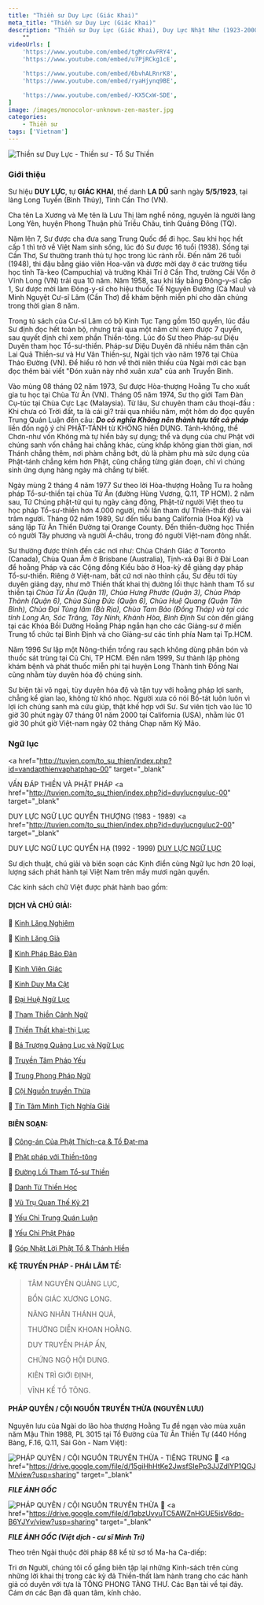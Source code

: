 ```yaml
---
title: "Thiền sư Duy Lực (Giác Khai)"
meta_title: "Thiền sư Duy Lực (Giác Khai)"
description: "Thiền sư Duy Lực (Giác Khai), Duy Lực Nhật Như (1923-2000), Thích Duy Lực, đệ tử của Hoà thượng Thích Hoằng Tu, hệ phái Cổ Sơn - Thọ Xương"excerpt: |
    ""
videoUrls: [
    'https://www.youtube.com/embed/tgMrcAvFRY4',
    'https://www.youtube.com/embed/u7PjRCkg1cE',

    'https://www.youtube.com/embed/6bvhALRnrK8',
    'https://www.youtube.com/embed/ryaHjynq9BE',

    'https://www.youtube.com/embed/-KX5CxW-SDE',
]
image: /images/monocolor-unknown-zen-master.jpg
categories:
    - Thiền sư
tags: ['Vietnam']
---
```


<img
  decoding="async"
  src="https://www.daophatngaynay.com/vn/files/images/2011/quy2/image002_354770893.jpg"
  alt="Thiền sư Duy Lực - Thiền sư - Tổ Sư Thiền"
/>

### Giới thiệu

Sư hiệu **DUY LỰC**, tự **GIÁC KHAI**, thế danh **LA DŨ** sanh ngày **5/5/1923**, tại làng Long Tuyền (Bình Thủy), Tỉnh Cần Thơ (VN).

Cha tên La Xương và Mẹ tên là Lưu Thị làm nghề nông, nguyên là người làng Long Yên, huyện Phong Thuận phủ Triều Châu, tỉnh Quảng Đông (TQ).

Năm lên 7, Sư được cha đưa sang Trung Quốc để đi học. Sau khi học hết cấp 1 thì trở về Việt Nam sinh sống, lúc đó Sư được 16 tuổi (1938).
Sống tại Cần Thơ, Sư thường tranh thủ tự học trong lúc rảnh rỗi.
Đến năm 26 tuổi (1948), thi đậu bằng giáo viên Hoa-văn và được mời dạy ở các trường tiểu học tỉnh Tà-keo (Campuchia) và trường Khải Trí ở Cần Thơ, trường Cái Vồn ở Vĩnh Long (VN) trải qua 10 năm.
Năm 1958, sau khi lấy bằng Đông-y-sĩ cấp 1, Sư được mời làm Đông-y-sĩ cho hiệu thuốc Tế Nguyên Đường (Cà Mau) và Minh Nguyệt Cư-sĩ Lâm (Cần Thơ) để khám bệnh miễn phí cho dân chúng trong thời gian 8 năm.

Trong tủ sách của Cư-sĩ Lâm có bộ Kinh Tục Tạng gồm 150 quyển, lúc đầu Sư định đọc hết toàn bộ, nhưng trải qua một năm chỉ xem được 7 quyển, sau quyết định chỉ xem phần Thiền-tông.
Lúc đó Sư theo Pháp-sư Diệu Duyên tham học Tổ-sư-thiền. Pháp-sư Diệu Duyên đã nhiều năm thân cận Lai Quả Thiền-sư và Hư Vân Thiền-sư, Ngài tịch vào năm 1976 tại Chùa Thảo Đường (VN).
Để hiểu rõ hơn về thời niên thiếu của Ngài mời các bạn đọc thêm bài viết "Đón xuân này nhớ xuân xưa" của anh Truyền Bình.

Vào mùng 08 tháng 02 năm 1973, Sư được Hòa-thượng Hoằng Tu cho xuất gia tu học tại Chùa Từ Ân (VN). Tháng 05 năm 1974, Sư thọ giới Tam Đàn Cụ-túc tại Chùa Cực Lạc (Malaysia).
Từ lâu, Sư chuyên tham câu thoại-đầu : Khi chưa có Trời đất, ta là cái gì? trải qua nhiều năm, một hôm do đọc quyển Trung Quán Luận đến câu: **_Do có nghĩa Không nên thành tựu tất cả pháp_** liền đốn ngộ ý chỉ PHẬT-TÁNH từ KHÔNG hiển DỤNG.
Tánh-không, thể Chơn-như vốn Không mà tự hiển bày sự dụng; thể và dụng của chư Phật với chúng sanh vốn chẳng hai chẳng khác, cùng khắp không gian thời gian, nơi Thánh chẳng thêm, nơi phàm chẳng bớt, dù là phàm phu mà sức dụng của Phật-tánh chẳng kém hơn Phật, cũng chẳng từng gián đoạn, chỉ vì chúng sinh ứng dụng hàng ngày mà chẳng tự biết.

Ngày mùng 2 tháng 4 năm 1977 Sư theo lời Hòa-thượng Hoằng Tu ra hoằng pháp Tổ-sư-thiền tại chùa Từ Ân (đường Hùng Vương, Q.11, TP HCM).
2 năm sau, Tứ Chúng phật-tử qui tụ ngày càng đông, Phật-tử người Việt theo tu học pháp Tổ-sư-thiền hơn 4.000 người, mỗi lần tham dự Thiền-thất đều vài trăm người.
Tháng 02 năm 1989, Sư đến tiểu bang California (Hoa Kỳ) và sáng lập Từ Ân Thiền Đường tại Orange County.
Đến thiền-đường học Thiền có người Tây phương và người Á-châu, trong đó người Việt-nam đông nhất.

Sư thường được thỉnh đến các nơi như: Chùa Chánh Giác ở Toronto (Canada), Chùa Quan Âm ở Brisbane (Australia), Tịnh-xá Đại Bi ở Đài Loan để hoằng Pháp và các Cộng đồng Kiều bào ở Hoa-kỳ để giảng dạy pháp Tổ-sư-thiền.
Riêng ở Việt-nam, bất cứ nơi nào thỉnh cầu, Sư đều tới tùy duyên giảng dạy, như mở Thiền thất khai thị đường lối thực hành tham Tổ sư thiền tại _Chùa Từ Ân (Quận 11), Chùa Hưng Phước (Quận 3), Chùa Pháp Thành (Quận 6), Chùa Sùng Đức (Quận 6), Chùa Huệ Quang (Quận Tân Bình), Chùa Đại Tùng lâm (Bà Rịa), Chùa Tam Bảo (Đồng Tháp) và tại các tỉnh Long An, Sóc Trăng, Tây Ninh, Khánh Hòa, Bình Định_
Sư còn đến giảng tại các Khóa Bồi Dưỡng Hoằng Pháp ngắn hạn cho các Giảng-sư ở miền Trung tổ chức tại Bình Định và cho Giảng-sư các tỉnh phía Nam tại Tp.HCM.

Năm 1996 Sư lập một Nông-thiền trồng rau sạch không dùng phân bón và thuốc sát trùng tại Củ Chi, TP HCM.
Đến năm 1999, Sư thành lập phòng khám bệnh và phát thuốc miễn phí tại huyện Long Thành tỉnh Đồng Nai cũng nhằm tùy duyên hóa độ chúng sinh.

Sư biện tài vô ngại, tùy duyên hóa độ và tận tụy với hoằng pháp lợi sanh, chẳng kể gian lao, không từ khó nhọc.
Người xưa có nói Bồ-tát luôn luôn vì lợi ích chúng sanh mà cứu giúp, thật khế hợp với Sư.
Sư viên tịch vào lúc 10 giờ 30 phút ngày 07 tháng 01 năm 2000 tại California (USA), nhằm lúc 01 giờ 30 phút giờ Việt-nam ngày 02 tháng Chạp năm Kỷ Mão.

### Ngữ lục

<a
  href="http://tuvien.com/to_su_thien/index.php?id=vandapthienvaphatphap-00"
  target="_blank"
>
  VẤN ĐÁP THIỀN VÀ PHẬT PHÁP
</a>
<a
  href="http://tuvien.com/to_su_thien/index.php?id=duylucnguluc-00"
  target="_blank"
>
  DUY LỰC NGỮ LỤC QUYỂN THƯỢNG (1983 - 1989)
</a>
<a
  href="http://tuvien.com/to_su_thien/index.php?id=duylucnguluc2-00"
  target="_blank"
>
  DUY LỰC NGỮ LỤC QUYỂN HẠ (1992 - 1999)
</a>
<a href="/faqs/weili-speech-records" target="_blank">
  DUY LỰC NGỮ LỤC
</a>

Sư dịch thuật, chú giải và biên soạn các Kinh điển cùng Ngữ lục hơn 20 loại, lượng sách phát hành tại Việt Nam trên mấy mươi ngàn quyển.

Các kinh sách chữ Việt được phát hành bao gồm:

#### DỊCH VÀ CHÚ GIẢI:

📖 <a href="http://tosuthien.info/kinh_sach_storage/kinh%20lang%20nghiem.pdf" target="_blank">Kinh Lăng Nghiêm</a>

📖 <a href="http://tosuthien.info/kinh_sach_storage/kinh%20lang%20gia.pdf" target="_blank">Kinh Lăng Già</a>

📖 <a href="http://tosuthien.info/kinh_sach_storage/kinh%20phap%20bao%20dan.pdf" target="_blank">Kinh Pháp Bảo Đàn</a>

📖 <a href="http://tosuthien.info/kinh_sach_storage/kinh%20vien%20giac.pdf" target="_blank">Kinh Viên Giác</a>

📖 <a href="http://tosuthien.info/kinh_sach_storage/kinh%20duy%20ma%20cat.pdf" target="_blank">Kinh Duy Ma Cật</a>

📖 <a href="http://tosuthien.info/kinh_sach_storage/dai%20hue%20ngu%20luc.pdf" target="_blank">Đại Huệ Ngữ Lục</a>

📖 <a href="http://tosuthien.info/kinh_sach_storage/tham%20thien%20canh%20ngu.pdf" target="_blank">Tham Thiền Cảnh Ngữ</a>

📖 <a href="http://tosuthien.info/kinh_sach_storage/thien%20that%20khai%20thi%20luc.pdf" target="_blank">Thiền Thất khai-thị Lục</a>

📖 <a href="http://tosuthien.info/kinh_sach_storage/ba%20truong%20ngu%20luc.pdf" target="_blank">Bá Trượng Quảng Lục và Ngữ Lục</a>

📖 <a href="https://www.niemphat.vn/downloads/thien-tong/hoc-thien/truyen-tam-phap-yeu-ht-duy-luc-dich.pdf" target="_blank">Truyền Tâm Pháp Yếu</a>

📖 <a href="http://tosuthien.info/kinh_sach_storage/trung%20phong%20phap%20ngu.pdf" target="_blank">Trung Phong Pháp Ngữ</a>

📖 <a href="http://tosuthien.info/kinh_sach_storage/coi%20nguon%20truyen%20thua.pdf" target="_blank">Cội Nguồn truyền Thừa</a>

📖 <a href="https://thuvienhoasen.org/a9867/tin-tam-minh-tich-nghia-giai" target="_blank">Tín Tâm Minh Tịch Nghĩa Giải</a>

#### BIÊN SOẠN:

📖 <a href="http://tosuthien.info/kinh_sach_storage/cong%20an%20cua%20phat%20thich%20ca%20va%20to%20dat%20ma.pdf" target="_blank">Công-án Của Phật Thích-ca & Tổ Đạt-ma</a>

📖 <a href="https://phapthihoi.org/kinh/Ebooks/Thien-Tong/Hoc-Thien/Phat-Phap-Voi-Thien-Tong-HT-Duy-Luc.pdf" target="_blank">Phật pháp với Thiền-tông</a>

📖 <a href="http://tosuthien.info/kinh_sach_storage/duong%20loi%20thuc%20hanh%20tham%20to%20su%20thien.pdf" target="_blank">Đường Lối Tham Tổ-sư Thiền</a>

📖 <a href="http://tosuthien.info/kinh_sach_storage/danh%20tu%20thien%20hoc%20chu%20giai.pdf" target="_blank">Danh Từ Thiền Học</a>

📖 <a href="http://tosuthien.info/kinh_sach_storage/vu%20tru%20quan%20the%20ky%2021.pdf" target="_blank">Vũ Trụ Quan Thế Kỷ 21</a>

📖 <a href="http://tosuthien.info/kinh_sach_storage/yeu%20chi%20trung%20quan%20luan.pdf" target="_blank">Yếu Chỉ Trung Quán Luận</a>

📖 <a href="https://phapthihoi.org/kinh/Ebooks/Thien-Tong/Hoc-Thien/Yeu-Chi-Phat-Phap-HT-Duy-Luc.pdff" target="_blank">Yếu Chỉ Phật Pháp</a>

📖 <a href="http://tosuthien.info/kinh_sach_storage/got%20nhat%20loi%20to%20va%20thanh%20hien.pdf" target="_blank">Góp Nhặt Lời Phật Tổ & Thánh Hiền</a>

#### KỆ TRUYỀN PHÁP - PHÁI LÂM TẾ:

> TÂM NGUYÊN QUẢNG LỤC,
>
> BỔN GIÁC XƯƠNG LONG.
>
> NĂNG NHÂN THÁNH QUẢ,
>
> THƯỜNG DIỄN KHOAN HOẰNG.
>
> DUY TRUYỀN PHÁP ẤN,
>
> CHỨNG NGỘ HỘI DUNG.
>
> KIÊN TRÌ GIỚI ĐỊNH,
>
> VĨNH KẾ TỔ TÔNG.

#### PHÁP QUYỂN / CỘI NGUỒN TRUYỀN THỪA (NGUYÊN LƯU)

Nguyên lưu của Ngài do lão hòa thượng Hoằng Tu đề ngạn vào mùa xuân năm Mậu Thìn 1988, PL 3015 tại Tổ Đường của Từ Ân Thiền Tự (440 Hồng Bàng, F.16, Q.11, Sài Gòn - Nam Việt):

<img
  decoding="async"
  src="https://thamtosuthien.net/vn/uploads/about/197842667_326854435669527_3091179884611608596_n.jpg"
  alt="PHÁP QUYỂN / CỘI NGUỒN TRUYỀN THỪA - TIẾNG TRUNG"
/>
🧷
<a
  href="https://drive.google.com/file/d/15giHhHtKe2JwsfSIePp3JJZdlYP1QGJM/view?usp=sharing"
  target="_blank"
>
  ___FILE ẢNH GỐC___
</a>

<img
  decoding="async"
  src="https://vn.thamtosuthien.net/uploads/about/84x120.jpg"
  alt="PHÁP QUYỂN / CỘI NGUỒN TRUYỀN THỪA"
/>
🧷
<a
  href="https://drive.google.com/file/d/1qbzUvyuTC5AWZnHGUE5isV6dq-B6YJYv/view?usp=sharing"
  target="_blank"
>
  ___FILE ẢNH GỐC (Việt dịch - cư sĩ Minh Trí)___
</a>

Theo trên Ngài thuộc đời pháp 88 kể từ sơ tổ Ma-ha Ca-diếp:

Tri ơn Người, chúng tôi cố gắng biên tập lại những Kinh-sách trên cùng những lời khai thị trong các kỳ đả Thiền-thất làm hành trang cho các hành giả có duyên với tựa là TÔNG PHONG TÀNG THƯ.
Các Bạn tải về tại đây. Cám ơn các Bạn đã quan tâm, kính chào.
